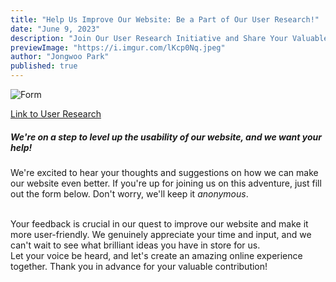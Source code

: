 ```yaml
---
title: "Help Us Improve Our Website: Be a Part of Our User Research!"
date: "June 9, 2023"
description: "Join Our User Research Initiative and Share Your Valuable Feedback!"
previewImage: "https://i.imgur.com/lKcp0Nq.jpeg"
author: "Jongwoo Park"
published: true
---
```


![Form](https://i.imgur.com/6yolphf.png)

[Link to User Research](https://tally.so/r/wAK6Mo)

<h5>We're on a step to level up the usability of our website, and we want your help!</h5>

We're excited to hear your thoughts and suggestions on how we can make our website even better. 
If you're up for joining us on this adventure, just fill out the form below. Don't worry, we'll keep it <i>anonymous</i>.

<br/>
Your feedback is crucial in our quest to improve our website and make it more user-friendly. 
We genuinely appreciate your time and input, and we can't wait to see what brilliant ideas you have in store for us.
<br/>
Let your voice be heard, and let's create an amazing online experience together. Thank you in advance for your valuable contribution!